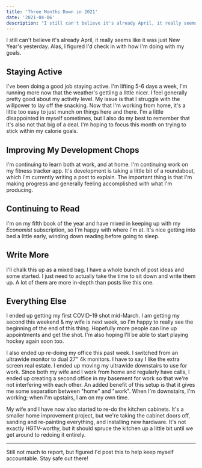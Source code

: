 ```yaml
---
title: 'Three Months Down in 2021'
date: '2021-04-06'
description: "I still can't believe it's already April, it really seems like it was just New Year's yesterday."
---
```


I still can't believe it's already April, it really seems like it was just New Year's yesterday. Alas, I figured I'd check in with how I'm doing with my goals.

## Staying Active

I've been doing a good job staying active. I'm lifting 5-6 days a week, I'm running more now that the weather's gettiing a little nicer. I feel generally pretty good about my activity level. My issue is that I struggle with the willpower to lay off the snacking. Now that I'm working from home, it's a little too easy to just munch on things here and there. I'm a little disappointed in myself sometimes, but I also do my best to remember that it's also not that big of a deal. I'm hoping to focus this month on trying to stick within my calorie goals.

## Improving My Development Chops

I'm continuing to learn both at work, and at home. I'm continuing work on my fitness tracker app. It's development is taking a little bit of a roundabout, which I'm currently writing a post to explain. The important thing is that I'm making progress and generally feeling accomplished with what I'm producing.

## Continuing to Read

I'm on my fifth book of the year and have mixed in keeping up with my _Economist_ subscription, so I'm happy with where I'm at. It's nice getting into bed a little early, winding down reading before going to sleep.

## Write More

I'll chalk this up as a mixed bag. I have a whole bunch of post ideas and some started. I just need to actually take the time to sit down and write them up. A lot of them are more in-depth than posts like this one.

## Everything Else

I ended up getting my first COVID-19 shot mid-March. I am getting my second this weekend & my wife is next week, so I'm happy to really see the beginning of the end of this thing. Hopefully more people can line up appointments and get the shot. I'm also hoping I'll be able to start playing hockey again soon too.

I also ended up re-doing my office this past week. I switched from an ultrawide monitor to dual 27" 4k monitors. I have to say I like the extra screen real estate. I ended up moving my ultrawide downstairs to use for work. Since both my wife and I work from home and regularly have calls, I ended up creating a second office in my basement for work so that we're not interfering with each other. An added benefit of this setup is that it gives me some separation between "home" and "work". When I'm downstairs, I'm working; when I'm upstairs, I am on my own time.

<PostImage
    src="/images/posts/2021-04-06-three-months-down-in-2021/desksetup.jpg"
    alt="My new desk setup with dual 27'' 4k monitors"
    centered
    shadowed
/>

My wife and I have now also started to re-do the kitchen cabinets. It's a smaller home improvement project, but we're taking the cabinet doors off, sanding and re-painting everything, and installing new hardware. It's not exactly HGTV-worthy, but it should spruce the kitchen up a little bit until we get around to redoing it entirely.

<hr />

Still not much to report, but figured I'd post this to help keep myself accountable. Stay safe out there!
